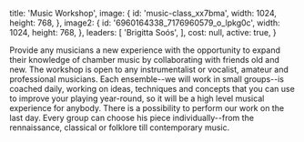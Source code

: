 
  title: 'Music Workshop',
  image: {
    id: 'music-class_xx7bma',
    width: 1024,
    height: 768,
  },
  image2: {
    id: '6960164338_7176960579_o_lpkg0c',
    width: 1024,
    height: 768,
  },
  leaders: [
    'Brigitta Soós',
  ],
  cost: null,
  active: true,
}

Provide any musicians a new experience with the opportunity to expand their knowledge of chamber music by collaborating with friends old and new. The workshop is open to any instrumentalist or vocalist, amateur and professional musicians. Each ensemble--we will work in small groups--is coached daily, working on ideas, techniques and concepts that you can use to improve your playing year-round, so it will be a high level musical experience for anybody. There is a possibility to perform our work on the last day. Every group can choose his piece individually--from the rennaissance, classical or folklore till contemporary music.

